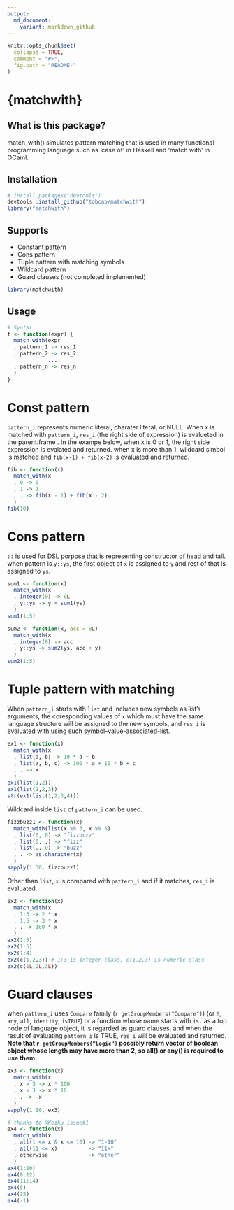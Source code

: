---
output:
  md_document:
    variant: markdown_github
---

<!-- README.md is generated from README.Rmd. Please edit that file -->

```{r, echo = FALSE}
knitr::opts_chunk$set(
  collapse = TRUE,
  comment = "#>",
  fig.path = "README-"
)
```

# {matchwith}

## What is this package?
match_with() simulates pattern matching that is used in many functional
programming language such as 'case of' in Haskell and 'match with' in OCaml.

## Installation
``` r
# install.packages("devtools")
devtools::install_github("tobcap/matchwith")
library("matchwith")
```
## Supports
* Constant pattern
* Cons pattern
* Tuple pattern with matching symbols
* Wildcard pattern
* Guard clauses (not completed implemented)

```{r load_packages, include=FALSE}
library(matchwith)
```

## Usage
```{r, eval=FALSE}
# Syntax
f <- function(expr) {
  match_with(expr
  , pattern_1 -> res_1
  , pattern_2 -> res_2
             ...
  , pattern_n -> res_n
  )
}
```

# Const pattern
`pattern_i` represents numeric literal, charater literal, or NULL.
When x is matched with `pattern_i`, `res_i`
(the right side of expression) is evalueted in the parent.frame .
In the exampe below, when x is 0 or 1, the right side expression is evalated
and returned. when x is more than 1, wildcard simbol is matched and
`fib(x-1) + fib(x-2)` is evaluated and returned.
```{r}
fib <- function(x)
  match_with(x
  , 0 -> 0
  , 1 -> 1
  , . -> fib(x - 1) + fib(x - 2)
  )
fib(10)
```

# Cons pattern
`::` is used for DSL porpose that is representing constructor of head and tail.
when pattern is `y::ys`, the first object of `x` is assigned to `y` and rest
of that is assigned to `ys`.
```{r}
sum1 <- function(x)
  match_with(x
  , integer(0) -> 0L
  , y::ys -> y + sum1(ys)
  )
sum1(1:5)
```
```{r}
sum2 <- function(x, acc = 0L)
  match_with(x
  , integer(0) -> acc
  , y::ys -> sum2(ys, acc + y)
  )
sum2(1:5)
```

# Tuple pattern with matching
When `pattern_i` starts with `list` and includes new symbols as
list's arguments, the coresponding values of `x` which must have
the same language structure will be assigned to the new symbols, 
and `res_i` is evaluated with using such symbol-value-associated-list.

```{r}
ex1 <- function(x)
  match_with(x
  , list(a, b) -> 10 * a + b
  , list(a, b, c) -> 100 * a + 10 * b + c
  , . -> x
  )
ex1(list(1,2))
ex1(list(1,2,3))
str(ex1(list(1,2,3,4)))
```

Wildcard inside `list` of `pattern_i` can be used.
```{r}
fizzbuzz1 <- function(x)
  match_with(list(x %% 3, x %% 5)
  , list(0, 0) -> "fizzbuzz"
  , list(0, .) -> "fizz"
  , list(., 0) -> "buzz"
  , . -> as.character(x)
  )
sapply(1:30, fizzbuzz1)
```

Other than `list`, `x` is compared with `pattern_i` and if it matches, `res_i`
is evaluated.
```{r}
ex2 <- function(x)
  match_with(x
  , 1:3 -> 2 * x
  , 1:5 -> 3 * x
  , . -> 100 * x
  )
ex2(1:3)
ex2(1:5)
ex2(1:4)
ex2(c(1,2,3)) # 1:3 is integer class, c(1,2,3) is numeric class
ex2(c(1L,2L,3L))
```

# Guard clauses
when `pattern_i` uses `Compare` family (`r getGroupMembers("Compare")`)
(or `!`, `any`, `all`, `identity`, `isTRUE`) or a function whose name
starts with `is.` as a top node of language object, it is regarded as
guard clauses, and when the result of evaluating `pattern_i` is TRUE,
`res_i` will be evaluated and returned.  
**Note that `r getGroupMembers("Logic")` possibly return vector of
boolean object whose length may have more than 2, so all() or any() is
required to use them.**
```{r}
ex3 <- function(x)
  match_with(x
  , x > 5 -> x * 100
  , x < 3 -> x * 10
  , . -> -x
  )
sapply(1:10, ex3)

# thanks to @Keiku issue#1
ex4 <- function(x)
  match_with(x
  , all(1 <= x & x <= 10) -> "1-10"
  , all(11 <= x)          -> "11+"
  , otherwise             -> "other"
  )
ex4(1:10)
ex4(8:12)
ex4(11:14)
ex4(5)
ex4(15)
ex4(-1)
```

  
